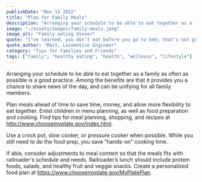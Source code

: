 ```yaml
---
publishDate: "Nov 13 2022"
title: "Plan for Family Meals"
description: "Arranging your schedule to be able to eat together as a family as often as possible is a good practice."
image: "~/assets/images/family-meals.jpeg"
image_alt: "Family eating dinner"
quote: "I’ve learned, you don’t eat before you go to bed; that’s not good for you. I try to eat a couple or three hours before I know I’m going to lie down."
quote_author: "Matt, Locomotive Engineer"
category: "Tips for Families and Friends"
tags: ["family", "healthy eating", "health", "wellness", "lifestyle"]
---
```


Arranging your schedule to be able to eat together as a family as often as possible is a good practice. Among the benefits are that it provides you a chance to share news of the day, and can be unifying for all family members.

Plan meals ahead of time to save time, money, and allow more flexibility to eat together. Enlist children in menu planning, as well as food preparation and cooking. Find tips for meal planning, shopping, and recipes at http://www.choosemyplate.gov/index.html.

Use a crock pot, slow cooker, or pressure cooker when possible. While you still need to do the food prep, you save “hands-on” cooking time.

If able, consider adjustments to meal content so that the meals fits with railroader's schedule and needs. Railroader’s lunch should include protein foods, salads, and healthy fruit and veggie snacks. Create a personalized food plan at https://www.choosemyplate.gov/MyPlatePlan.
